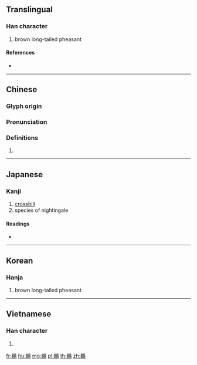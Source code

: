 {{character info/new}}
{{also|鹖}}
==Translingual==

===Han character===
{{Han char|rn=196|rad=鳥|as=09|sn=20|four=67727|canj=AVHAF}}

# brown long-tailed pheasant

====References====
* {{Han ref|kx=1495.040|dkj=47124|dj=2025.020|hdz=74645.200|uh=9DA1|ud=40353|bh=F5A6|bd=62886}}

----

==Chinese==
{{zh-forms|s=鹖}}

===Glyph origin===
{{Han etym}}

===Pronunciation===
{{zh-pron
|m=hé
|c=hot3,hot6
|h=pfs=
|md=
|mn=
|w=
|mc=y
|oc=y
|cat=
}}

===Definitions===
{{zh-hanzi}}

# {{rfdef|lang=zh}}

----

==Japanese==

===Kanji===
{{ja-kanji|grade=|rs=鳥09}}

# [[crossbill]]
# species of nightingale

====Readings====
* {{ja-readings|on=[[かつ]] (katsu), [[がち]] (gachi), [[ふん]] (fun), [[かい]] (kai), [[かく]] (kaku)|kun=[[やまどり]] (yamadori)}}

----

==Korean==

===Hanja===
{{ko-hanja|hangeul=갈|eumhun=|rv=gal|mr=kal|y=kal}}

# brown long-tailed pheasant

----

==Vietnamese==

===Han character===
{{vi-hantu|[[hạt]]|rs=鳥09}}

# {{defn|lang=vi|sort=鳥09}}

[[fr:鶡]]
[[hu:鶡]]
[[mg:鶡]]
[[pl:鶡]]
[[th:鶡]]
[[zh:鶡]]